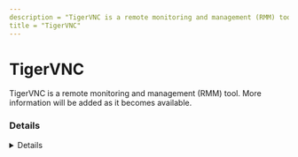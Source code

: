 ---
description = "TigerVNC is a remote monitoring and management (RMM) tool. More information will be added as it becomes available."
title = "TigerVNC"
---



# TigerVNC

TigerVNC is a remote monitoring and management (RMM) tool. More information will be added as it becomes available.

### Details
<Details author={""}
         category={""}
         created={""}
         website={""}
         lastModified={"2024-02-26"}
         privileges={""}
         free={ false }
         verification={ false }
/>

#### Installation Paths
<Card code={ ["tigervnc*.exe", "winvnc4.exe", "C:\\Program Files\\TightVNC\\*", "*\\TightVNC\\*", "*\\tvnserver.exe"] }/>





### Forensic Artifacts




#### Network Artifacts
<EuiSpacer size="xl"/>
<NetworkArtifactsTable data={ [{"Description": "Known remote domains", "Domains": ["user_managed"], "Ports": []}] }/>




### Detections
- Detects potential network activity of TigerVNC RMM tool
  - [Sigma Rule](https://github.com/magicsword-io/LOLRMM/blob/main/detections/sigma/tigervnc_network_sigma.yml)
- Detects potential processes activity of TigerVNC RMM tool
  - [Sigma Rule](https://github.com/magicsword-io/LOLRMM/blob/main/detections/sigma/tigervnc_processes_sigma.yml)

### References
- [https://github.com/TigerVNC/tigervnc/releases](https://github.com/TigerVNC/tigervnc/releases)

